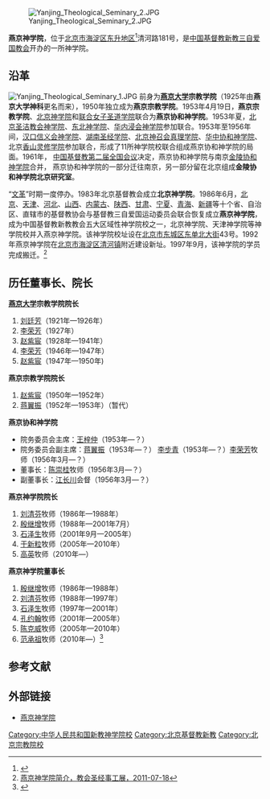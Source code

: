 {{Coord|40.030239|116.370042|type:edu_region:CN-11_source:GoogleMaps|display=title}}
{{Infobox University
|Name=燕京神学院
|EnglishName=Yanjing Theological Seminary
|SealImage=
|SealInfo＝
|image = Yanjing Theological Seminary (20220330134036).jpg
|Motto=因真理、得自由、以服侍<br>Freedom through truth for service
|Established=1950年（燕京宗教学院）<br/>1953年4月19日（燕京协和神学院）<br/>1986年6月（燕京神学院）
|Type=公立宗教院校
|President=
| President_title_1 ＝
| President_1 =
|Location={{PRC}}<br>[[北京市|北京市]][[海淀区|海淀区]][[东升地区|东升地区]]清河路181号|
| Campus =
| AreaTotal =	
| Nickname =	
| Celebration = 	
| Mascot =	
| Telephone =
|Website=http://www.yjts2013.org
}}

[[File:Yanjing_Theological_Seminary_2.JPG|thumb]]

'''燕京神学院'''，位于[[北京市|北京市]][[海淀区|海淀区]][[东升地区|东升地区]]<ref>{{cite web|url=http://www.bjhd.gov.cn/zfxxgk/auto4493_51788/auto4493_52468/auto4493/auto4493/201911/W020200617475746675532.jpg|title=海淀区行政区划图|publisher=海淀区人民政府|accessdate=2022-03-31}}</ref>清河路181号，是[[中国基督教新教|中国基督教新教]][[三自爱国教会|三自爱国教会]]开办的一所神学院。

==沿革==
[[File:Yanjing_Theological_Seminary_1.JPG|thumb]]
前身为'''[[燕京大学|燕京大学]]宗教学院'''（1925年由'''燕京大学神科'''更名而来），1950年独立成为'''燕京宗教学院'''。1953年4月19日，'''燕京宗教学院'''、[[北京神学院|北京神学院]]和[[联合女子圣道学院|联合女子圣道学院]]联合为'''燕京协和神学院'''。1953年夏，[[北京圣洁教会神学院|北京圣洁教会神学院]]、[[东北神学院|东北神学院]]、[[华内浸会神学院|华内浸会神学院]]参加联合。1953年至1956年间，[[汉口信义会神学院|汉口信义会神学院]]、[[湖南圣经学院|湖南圣经学院]]、[[北京神召会真理学院|北京神召会真理学院]]、[[华中协和神学院|华中协和神学院]]、北京[[香山灵修学院|香山灵修学院]]参加联合，形成了11所神学院校联合组成燕京协和神学院的局面。1961年， [[中国基督教第二届全国会议|中国基督教第二届全国会议]]决定，燕京协和神学院与南京[[金陵协和神学院|金陵协和神学院]]合并， 燕京协和神学院的一部分迁往南京，另一部分留在北京组成'''金陵协和神学院北京研究室'''。 

“[[文革|文革]]”时期一度停办。1983年北京基督教会成立'''北京神学院'''。1986年6月，[[北京|北京]]、[[天津|天津]]、[[河北|河北]]、[[山西|山西]]、[[内蒙古|内蒙古]]、[[陕西|陕西]]、[[甘肃|甘肃]]、[[宁夏|宁夏]]、[[青海|青海]]、[[新疆|新疆]]等十个省、自治区、直辖市的基督教协会与基督教三自爱国运动委员会联合恢复成立'''燕京神学院'''，成为中国基督教新教教会五大区域性神学院校之一，北京神学院、天津神学院等神学院校并入燕京神学院。该神学院校址设在[[北京市|北京市]][[东城区|东城区]][[东单北大街|东单北大街]]43号。1992年燕京神学院在[[北京市|北京市]][[海淀区|海淀区]][[清河街道_(北京市)|清河镇]]附近建设新址。1997年9月，该神学院的学员完成搬迁。<ref>[http://china.bibleinchina.org/shenxueyuan/2011/7/11718946185184.html 燕京神学院简介，教会圣经事工展，2011-07-18]{{dead link|date=2018年3月 |bot=InternetArchiveBot |fix-attempted=yes }}</ref>

==历任董事长、院长==
'''[[燕京大学|燕京大学]]宗教学院院长'''
#[[劉廷芳_(傳教士)|刘廷芳]]（1921年—1926年）
#[[李荣芳|李荣芳]]（1927年）
#[[赵紫宸|赵紫宸]]（1928年—1941年）
#[[李荣芳|李荣芳]]（1946年—1947年）
#[[赵紫宸|赵紫宸]]（1947年—1950年)

'''燕京宗教学院院长'''
#[[赵紫宸|赵紫宸]]（1950年—1952年）
#[[蒋翼振|蒋翼振]]（1952年—1953年）（暂代）

'''燕京协和神学院'''
*院务委员会主席：[[王梓仲|王梓仲]]（1953年—？）
*院务委员会副主席：[[蒋翼振|蒋翼振]]（1953年—？） [[李步青|李步青]]（1953年—？）[[李荣芳|李荣芳]]牧师（1956年3月—？）
*董事长：[[陈崇桂|陈崇桂]]牧师（1956年3月—？）
*副董事长：[[江长川|江长川]]会督（1956年3月—？）

'''燕京神学院院长'''
#[[刘清芬|刘清芬]]牧师（1986年—1988年）
#[[殷继增|殷继增]]牧师（1988年—2001年7月）
#[[石泽生|石泽生]]牧师（2001年9月—2005年）
#[[于新粒|于新粒]]牧师（2005年—2010年）
#[[高英|高英]]牧师（2010年—）

'''燕京神学院董事长'''
#[[殷继增|殷继增]]牧师（1986年—1988年）
#[[刘清芬|刘清芬]]牧师（1988年—1997年）
#[[石泽生|石泽生]]牧师（1997年—2001年）
#[[孔约翰|孔约翰]]牧师（2001年—2005年）
#[[陈克威|陈克威]]牧师（2005年—2010年）
#[[范承祖|范承祖]]牧师（2010年—）<ref>{{Cite web |url=http://www.yjts2013.cn/index.php?a=arctype&id=8 |title=历任负责同工，燕京神学院，于2016-09-11查阅 |access-date=2016-09-11 |archive-url=https://web.archive.org/web/20140124034612/http://www.yjts2013.cn/index.php?a=arctype&id=8 |archive-date=2014-01-24 |dead-url=yes }}</ref>

==参考文献==
{{commonscat|Yanjing Theological Seminary}}
{{Reflist}}

==外部链接==
*[http://www.yjts2013.cn/ 燕京神学院] {{Wayback|url=http://www.yjts2013.cn/ |date=20200216130957 }}

{{中国内地宗教院校}}
[[Category:中华人民共和国新教神学院校|Category:中华人民共和国新教神学院校]]
[[Category:北京基督教新教|Category:北京基督教新教]]
[[Category:北京宗教院校|Category:北京宗教院校]]